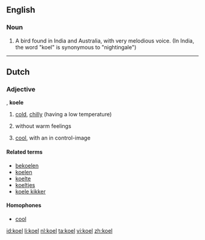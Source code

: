 ==English==
{{wikipedia}}
===Noun===
{{en-noun}}

# A bird found in India and Australia, with very melodious voice. (In India, the word "koel" is synonymous to "nightingale")

----

==Dutch==

===Adjective===
{{infl|nl|adjective}}, '''koele'''

# {{literally|lang=nl}} [[cold]], [[chilly]] (having a low temperature)
# {{figuratively|lang=nl}} without warm feelings
# {{figuratively|lang=nl}} [[cool]], with an in control-image

====Related terms====
* [[bekoelen]]
* [[koelen]]
* [[koelte]]
* [[koeltjes]]
* [[koele kikker]]

====Homophones====
* [[cool#Dutch|cool]]

[[id:koel]]
[[li:koel]]
[[nl:koel]]
[[ta:koel]]
[[vi:koel]]
[[zh:koel]]